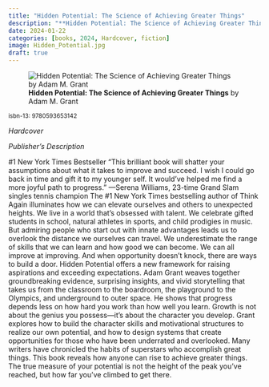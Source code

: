 ```yaml
---
title: "Hidden Potential: The Science of Achieving Greater Things"
description: "**Hidden Potential: The Science of Achieving Greater Things** by Adam M. Grant"
date: 2024-01-22
categories: [books, 2024, Hardcover, fiction]
image: Hidden_Potential.jpg
draft: true
---
```

![**Hidden Potential: The Science of Achieving Greater Things** by Adam M. Grant](Hidden_Potential.jpg){fig-align="left"}

<sup>isbn-13: 9780593653142</sup>

*Hardcover*

*Publisher's Description*

#1 New York Times Bestseller “This brilliant book will shatter your
assumptions about what it takes to improve and succeed. I wish I could go
back in time and gift it to my younger self. It would’ve helped me find a
more joyful path to progress.” —Serena Williams, 23-time Grand Slam singles
tennis champion The #1 New York Times bestselling author of Think Again
illuminates how we can elevate ourselves and others to unexpected heights.
We live in a world that’s obsessed with talent. We celebrate gifted
students in school, natural athletes in sports, and child prodigies in
music. But admiring people who start out with innate advantages leads us to
overlook the distance we ourselves can travel. We underestimate the range
of skills that we can learn and how good we can become. We can all improve
at improving. And when opportunity doesn’t knock, there are ways to build a
door. Hidden Potential offers a new framework for raising aspirations and
exceeding expectations. Adam Grant weaves together groundbreaking evidence,
surprising insights, and vivid storytelling that takes us from the
classroom to the boardroom, the playground to the Olympics, and underground
to outer space. He shows that progress depends less on how hard you work
than how well you learn. Growth is not about the genius you possess—it’s
about the character you develop. Grant explores how to build the character
skills and motivational structures to realize our own potential, and how to
design systems that create opportunities for those who have been underrated
and overlooked. Many writers have chronicled the habits of superstars who
accomplish great things. This book reveals how anyone can rise to achieve
greater things. The true measure of your potential is not the height of the
peak you’ve reached, but how far you’ve climbed to get there.